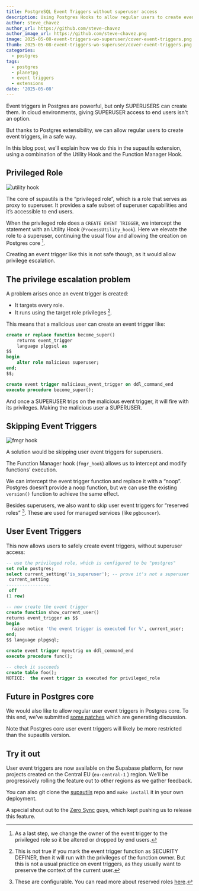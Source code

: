 ```yaml
---
title: PostgreSQL Event Triggers without superuser access
description: Using Postgres Hooks to allow regular users to create event triggers
author: steve_chavez
author_url: https://github.com/steve-chavez
author_image_url: https://github.com/steve-chavez.png
image: 2025-05-08-event-triggers-wo-superuser/cover-event-triggers.png
thumb: 2025-05-08-event-triggers-wo-superuser/cover-event-triggers.png
categories:
  - postgres
tags:
  - postgres
  - planetpg
  - event triggers
  - extensions
date: '2025-05-08'
---
```


Event triggers in Postgres are powerful, but only SUPERUSERS can create them. In cloud environments, giving SUPERUSER access to end users isn't an option.

But thanks to Postgres extensibility, we can allow regular users to create event triggers, in a safe way.

In this blog post, we’ll explain how we do this in the supautils extension, using a combination of the Utility Hook and the Function Manager Hook.

## Privileged Role

![utility hook](/images/blog/2025-05-08-event-triggers-wo-superuser/utility-hook.png)

The core of supautils is the “privileged role”, which is a role that serves as proxy to superuser. It provides a safe subset of superuser capabilities and it’s accessible to end users.

When the privileged role does a `CREATE EVENT TRIGGER`, we intercept the statement with an Utility Hook (`ProcessUtility_hook`). Here we elevate the role to a superuser, continuing the usual flow and allowing the creation on Postgres core [^1].

Creating an event trigger like this is not safe though, as it would allow privilege escalation.

## The privilege escalation problem

A problem arises once an event trigger is created:

- It targets every role.
- It runs using the target role privileges [^2].

This means that a malicious user can create an event trigger like:

```sql
create or replace function become_super()
    returns event_trigger
    language plpgsql as
$$
begin
    alter role malicious superuser;
end;
$$;

create event trigger malicious_event_trigger on ddl_command_end
execute procedure become_super();
```

And once a SUPERUSER trips on the malicious event trigger, it will fire with its privileges. Making the malicious user a SUPERUSER.

## Skipping Event Triggers

![fmgr hook](/images/blog/2025-05-08-event-triggers-wo-superuser/fmgr-hook.png)

A solution would be skipping user event triggers for superusers.

The Function Manager hook (`fmgr_hook`) allows us to intercept and modify functions’ execution.

We can intercept the event trigger function and replace it with a “noop”. Postgres doesn’t provide a noop function, but we can use the existing `version()` function to achieve the same effect.

Besides superusers, we also want to skip user event triggers for “reserved roles” [^3]. These are used for managed services (like `pgbouncer`).

## User Event Triggers

This now allows users to safely create event triggers, without superuser access:

```sql
-- use the privileged role, which is configured to be "postgres"
set role postgres;
select current_setting('is_superuser'); -- prove it's not a superuser
 current_setting
-----------------
 off
(1 row)

-- now create the event trigger
create function show_current_user()
returns event_trigger as $$
begin
  raise notice 'the event trigger is executed for %', current_user;
end;
$$ language plpgsql;

create event trigger myevtrig on ddl_command_end
execute procedure func();

-- check it succeeds
create table foo();
NOTICE:  the event trigger is executed for privileged_role
```

## Future in Postgres core

We would also like to allow regular user event triggers in Postgres core. To this end, we’ve submitted [some patches](https://www.postgresql.org/message-id/flat/CAGRrpzbtYDkg7_xwfzrqByYgCJQbbL38tADyuN%2B6tAkbA-Pnkg%40mail.gmail.com) which are generating discussion.

Note that Postgres core user event triggers will likely be more restricted than the supautils version.

## Try it out

User event triggers are now available on the Supabase platform, for new projects created on the Central EU (`eu-central-1` ) region. We’ll be progressively rolling the feature out to other regions as we gather feedback.

You can also git clone the [supautils](https://github.com/supabase/supautils/) repo and `make install` it in your own deployment.

A special shout out to the [Zero Sync](https://zero.rocicorp.dev) guys, which kept pushing us to release this feature.

[^1]: As a last step, we change the owner of the event trigger to the privileged role so it be altered or dropped by end users.

[^2]: This is not true if you mark the event trigger function as SECURITY DEFINER, then it will run with the privileges of the function owner. But this is not a usual practice on event triggers, as they usually want to preserve the context of the current user.

[^3]: These are configurable. You can read more about reserved roles [here](https://supabase.com/blog/roles-postgres-hooks).
